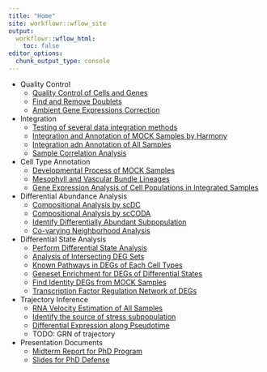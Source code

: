 ```yaml
---
title: "Home"
site: workflowr::wflow_site
output:
  workflowr::wflow_html:
    toc: false
editor_options:
  chunk_output_type: console
---
```


- Quality Control
  - [Quality Control of Cells and Genes](quality_control_of_cells_and_genes.html)
  - [Find and Remove Doublets](quality_control_of_doublets.html)
  - [Ambient Gene Expressions Correction](quality_control_of_ambient_rna.html)
- Integration
  - [Testing of several data integration methods](integration_testing_report.html)
  - [Integration and Annotation of MOCK Samples by Harmony](integration_by_harmony.html)
  - [Integration adn Annotation of All Samples](integration_of_all_samples.html)
  - [Sample Correlation Analysis](sample_correlation_analysis.html)
- Cell Type Annotation
  - [Developmental Process of MOCK Samples](developmental_process_of_mock_samples.html)
  - [Mesophyll and Vascular Bundle Lineages](mesophyll_vascular_lineages.html)
  - [Gene Expression Analysis of Cell Populations in Integrated Samples](analysis_of_all_samples.html)
- Differential Abundance Analysis
  - [Compositional Analysis by scDC](compositional_analysis_by_scDC.html)
  - [Compositional Analysis by scCODA](compositional_analysis_by_scCODA.html)
  - [Identify Differentially Abundant Subpopulation](differential_abundance_subpopulation.html)
  - [Co-varying Neighborhood Analysis](covarying_neighborhood_analysis.html)
- Differential State Analysis
  - [Perform Differential State Analysis](differential_state_analysis.html)
  - [Analysis of Intersecting DEG Sets](diff_state_deg_intersect.html)
  - [Known Pathways in DEGs of Each Cell Types](diff_state_known_pathways.html)
  - [Geneset Enrichment for DEGs of Differential States](diff_state_geneset_analysis.html)
  - [Find Identity DEGs from MOCK Samples](diff_state_identity_genes.html)
  - [Transcription Factor Regulation Network of DEGs](diff_state_tf_network.html)
- Trajectory Inference
  - [RNA Velocity Estimation of All Samples](rna_velocity_estimation.html)
  - [Identify the source of stress subpopulation](sources_of_stress_state_subpopulations.html)
  - [Differential Expression along Pseudotime](differential_expression_along_pseudotime.html)
  - TODO: GRN of trajectory
- Presentation Documents
  - [Midterm Report for PhD Program](midterm_report.html)
  - [Slides for PhD Defense](slides_for_phd_defense.html)